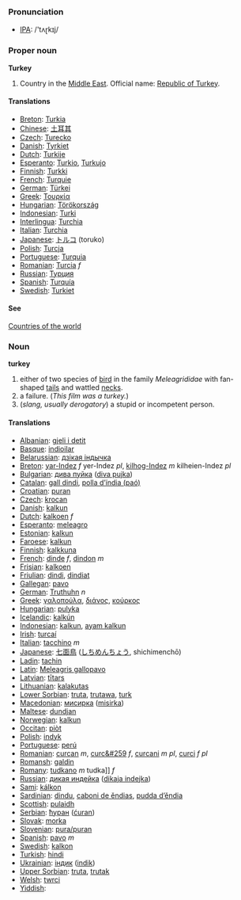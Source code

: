 === Pronunciation ===
*[[w:IPA|IPA]]: /'tʌɽkɪj/

=== Proper noun ===
'''Turkey'''
# Country in the [[Middle East]]. Official name: [[Republic of Turkey]].
====Translations====
*[[Breton]]: [[Turkia]]
*[[Chinese]]: [[土耳其]]
*[[Czech]]: [[Turecko]]
*[[Danish]]: [[Tyrkiet]]
*[[Dutch]]: [[Turkije]]
*[[Esperanto]]: [[Turkio]], [[Turkujo]]
*[[Finnish]]: [[Turkki]]
*[[French]]: [[Turquie]]
*[[German]]: [[Türkei]]
*[[Greek]]: [[Τουρκία]]
*[[Hungarian]]: [[Törökország]]
*[[Indonesian]]: [[Turki]]
*[[Interlingua]]: [[Turchia]]
*[[Italian]]: [[Turchia]]
*[[Japanese]]: [[トルコ]] (toruko)
*[[Polish]]: [[Turcja]]
*[[Portuguese]]: [[Turquia]]
*[[Romanian]]: [[Turcia]] ''f''
*[[Russian]]: [[Турция]]
*[[Spanish]]: [[Turquía]]
*[[Swedish]]: [[Turkiet]]

====See====
[[Countries of the world]]

=== Noun ===
'''turkey'''
# either of two species of [[bird]] in the family ''Meleagrididae'' with fan-shaped [[tail]]s and wattled [[neck]]s.
# a failure.  (''This film was a turkey.'')
# (''slang, usually derogatory'') a stupid or incompetent person.

==== Translations ====
*[[Albanian]]: [[gjeli i detit]]
*[[Basque]]: [[indioilar]]
*[[Belarussian]]: [[дзікая індычка]]
*[[Breton]]: [[yar-Indez]] ''f''  yer-Indez ''pl'', [[kilhog-Indez]] ''m''  kilheien-Indez ''pl''
*[[Bulgarian]]: [[дива пуйка]] ([[diva pujka]])
*[[Catalan]]: [[gall dindi]], [[polla d’índia (paó)]]
*[[Croatian]]: [[puran]]
*[[Czech]]: [[krocan]]
*[[Danish]]: [[kalkun]]
*[[Dutch]]: [[kalkoen]] ''f''
*[[Esperanto]]: [[meleagro]]
*[[Estonian]]: [[kalkun]]
*[[Faroese]]: [[kalkun]]
*[[Finnish]]: [[kalkkuna]]
*[[French]]: [[dinde]] ''f'', [[dindon]] ''m''
*[[Frisian]]: [[kalkoen]]
*[[Friulian]]: [[dindi]], [[dindiat]]
*[[Gallegan]]: [[pavo]]
*[[German]]: [[Truthuhn]] ''n''
*[[Greek]]: [[γαλοπούλα]], [[διάνος]], [[κούρκος]] '' ''
*[[Hungarian]]: [[pulyka]]
*[[Icelandic]]: [[kalkún]]
*[[Indonesian]]: [[kalkun]], [[ayam kalkun]]
*[[Irish]]: [[turcaí]]
*[[Italian]]: [[tacchino]] ''m''
*[[Japanese]]: [[七面鳥]] ([[しちめんちょう]], shichimenchō)
*[[Ladin]]: [[tachin]]
*[[Latin]]: [[Meleagris gallopavo]] '' ''
*[[Latvian]]: [[tītars]]
*[[Lithuanian]]: [[kalakutas]]
*[[Lower Sorbian]]: [[truta]], [[trutawa]], [[turk]]
*[[Macedonian]]: [[мисирка]] ([[misirka]])
*[[Maltese]]: [[dundjan]]
*[[Norwegian]]: [[kalkun]]
*[[Occitan]]: [[piòt]]
*[[Polish]]: [[indyk]] '' ''
*[[Portuguese]]: [[perú]]
*[[Romanian]]: [[curcan]] ''m'', [[curc&#259]] ''f'', [[curcani]] ''m pl'', [[curci]] ''f pl''
*[[Romansh]]: [[galdin]]
*[[Romany]]: [[tudkano]] ''m'' tudka]] ''f''
*[[Russian]]: [[дикая индейка]] ([[dikaja indejka]]) '' ''
*[[Sami]]: [[kálkon]]
*[[Sardinian]]: [[dindu]], [[caboni de ěndias]], [[pudda d’ěndia]]
*[[Scottish]]: [[pulaidh]]
*[[Serbian]]: [[ћуран]] ([[ćuran]])
*[[Slovak]]: [[morka]]
*[[Slovenian]]: [[pura/puran]]
*[[Spanish]]: [[pavo]] ''m''
*[[Swedish]]: [[kalkon]]
*[[Turkish]]: [[hindi]]
*[[Ukrainian]]: [[індик]] ([[indik]])
*[[Upper Sorbian]]: [[truta]], [[trutak]]
*[[Welsh]]: [[twrci]]
*[[Yiddish]]: [[]]